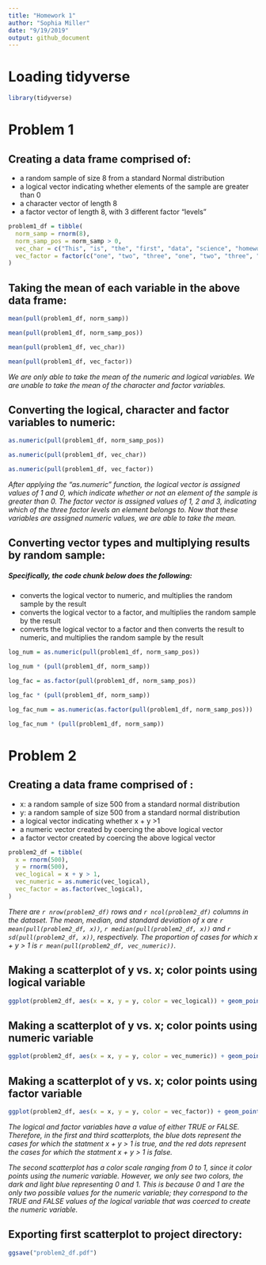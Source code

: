 ```yaml
---
title: "Homework 1"
author: "Sophia Miller"
date: "9/19/2019"
output: github_document
---
```


# Loading tidyverse

```r
library(tidyverse)
```
# Problem 1

## Creating a data frame comprised of:

* a random sample of size 8 from a standard Normal distribution
* a logical vector indicating whether elements of the sample are greater than 0
* a character vector of length 8
* a factor vector of length 8, with 3 different factor “levels”

```r
problem1_df = tibble(
  norm_samp = rnorm(8),
  norm_samp_pos = norm_samp > 0,
  vec_char = c("This", "is", "the", "first", "data", "science", "homework", "assignment"),
  vec_factor = factor(c("one", "two", "three", "one", "two", "three", "one", "two"))
)
```

## Taking the mean of each variable in the above data frame:

```r
mean(pull(problem1_df, norm_samp))

mean(pull(problem1_df, norm_samp_pos))

mean(pull(problem1_df, vec_char))

mean(pull(problem1_df, vec_factor))
```

*We are only able to take the mean of the numeric and logical variables. We are unable to take the mean of the character and factor variables.*

## Converting the logical, character and factor variables to numeric:

```r
as.numeric(pull(problem1_df, norm_samp_pos))

as.numeric(pull(problem1_df, vec_char))

as.numeric(pull(problem1_df, vec_factor))
```

*After applying the "as.numeric" function, the logical vector is assigned values of 1 and 0, which indicate whether or not an element of the sample is greater than 0. The factor vector is assigned values of 1, 2 and 3, indicating which of the three factor levels an element belongs to. Now that these variables are assigned numeric values, we are able to take the mean.*

## Converting vector types and multiplying results by random sample:
##### Specifically, the code chunk below does the following:

* converts the logical vector to numeric, and multiplies the random sample by the result
* converts the logical vector to a factor, and multiplies the random sample by the result
* converts the logical vector to a factor and then converts the result to numeric, and multiplies the random sample by the result

```r
log_num = as.numeric(pull(problem1_df, norm_samp_pos))

log_num * (pull(problem1_df, norm_samp))

log_fac = as.factor(pull(problem1_df, norm_samp_pos))

log_fac * (pull(problem1_df, norm_samp))

log_fac_num = as.numeric(as.factor(pull(problem1_df, norm_samp_pos)))

log_fac_num * (pull(problem1_df, norm_samp))
```

# Problem 2

## Creating a data frame comprised of :

* x: a random sample of size 500 from a standard normal distribution
* y: a random sample of size 500 from a standard normal distribution
* a logical vector indicating whether x + y >1 
* a numeric vector created by coercing the above logical vector
* a factor vector created by coercing the above logical vector

```r
problem2_df = tibble(
  x = rnorm(500),
  y = rnorm(500),
  vec_logical = x + y > 1,
  vec_numeric = as.numeric(vec_logical),
  vec_factor = as.factor(vec_logical),
)
```

*There are `r nrow(problem2_df)` rows and `r ncol(problem2_df)` columns in the dataset. The mean, median, and standard deviation of x are `r mean(pull(problem2_df, x))`, `r median(pull(problem2_df, x))` and `r sd(pull(problem2_df, x))`, respectively. The proportion of cases for which x + y > 1 is `r mean(pull(problem2_df, vec_numeric))`.*

## Making a scatterplot of y vs. x; color points using logical variable

```r
ggplot(problem2_df, aes(x = x, y = y, color = vec_logical)) + geom_point()
```

## Making a scatterplot of y vs. x; color points using numeric variable

```r
ggplot(problem2_df, aes(x = x, y = y, color = vec_numeric)) + geom_point()
```

## Making a scatterplot of y vs. x; color points using factor variable

```r
ggplot(problem2_df, aes(x = x, y = y, color = vec_factor)) + geom_point()
```

*The logical and factor variables have a value of either TRUE or FALSE. Therefore, in the first and third scatterplots, the blue dots represent the cases for which  the statment x + y > 1 is true, and the red dots represent the cases for which the statment x + y > 1 is false.* 

*The second scatterplot has a color scale ranging from 0 to 1, since it color points using the numeric variable. However, we only see two colors, the dark and light blue representing 0 and 1. This is because 0 and 1 are the only two possible values for the numeric variable; they correspond to the TRUE and FALSE values of the logical variable that was coerced to create the numeric variable.*

## Exporting first scatterplot to project directory:

```r
ggsave("problem2_df.pdf")
```

